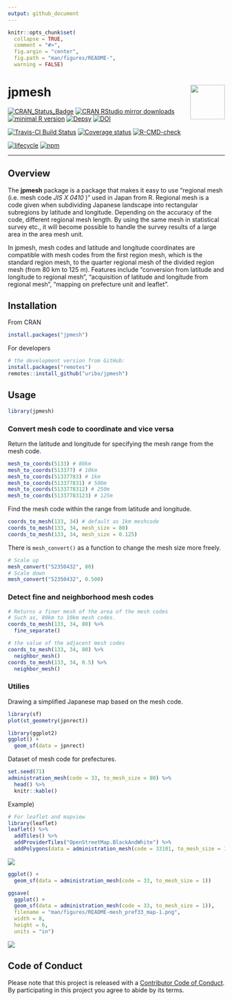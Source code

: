 ```yaml
---
output: github_document
---
```


<!-- README.md is generated from README.Rmd. Please edit that file -->

```r
knitr::opts_chunk$set(
  collapse = TRUE,
  comment = "#>",
  fig.argin = "center",
  fig.path = "man/figures/README-",
  warning = FALSE)
```

# jpmesh <img src="man/figures/logo.png" align="right" width="80px" />

[![CRAN\_Status\_Badge](https://www.r-pkg.org/badges/version/jpmesh)](https://cran.r-project.org/package=jpmesh)
[![CRAN RStudio mirror downloads](https://cranlogs.r-pkg.org/badges/jpmesh?color=FF5254)](https://cran.r-project.org/package=jpmesh) [![minimal R version](https://img.shields.io/badge/R%3E%3D-3.1.0-blue.svg)](https://cran.r-project.org/) [![Depsy](http://depsy.org/api/package/cran/jpmesh/badge.svg)](http://depsy.org/package/r/jpmesh) [![DOI](https://zenodo.org/badge/DOI/10.5281/zenodo.1185742.svg)](https://doi.org/10.5281/zenodo.1185742)

[![Travis-CI Build Status](https://travis-ci.org/uribo/jpmesh.svg?branch=master)](https://travis-ci.org/uribo/jpmesh) [![Coverage status](https://codecov.io/gh/uribo/jpmesh/branch/master/graph/badge.svg)](https://codecov.io/github/uribo/jpmesh?branch=master) [![R-CMD-check](https://github.com/uribo/jpmesh/workflows/R-CMD-check/badge.svg)](https://github.com/uribo/jpmesh/actions?query=workflow%3AR-CMD-check)

[![lifecycle](https://img.shields.io/badge/lifecycle-maturing-blue.svg?style=for-the-badge)](https://www.tidyverse.org/lifecycle/#maturing) 
[![npm](https://img.shields.io/npm/l/express.svg?style=for-the-badge)](https://github.com/uribo/jpmesh)

-----

## Overview

The **jpmesh** package is a package that makes it easy to use "regional mesh (i.e. mesh code _JIS X 0410_ )" used in Japan from R. Regional mesh is a code given when subdividing Japanese landscape into rectangular subregions by latitude and longitude. Depending on the accuracy of the code, different regional mesh length. By using the same mesh in statistical survey etc., it will become possible to handle the survey results of a large area in the area mesh unit.

In jpmesh, mesh codes and latitude and longitude coordinates are compatible with mesh codes from the first region mesh, which is the standard region mesh, to the quarter regional mesh of the divided region mesh (from 80 km to 125 m). Features include "conversion from latitude and longitude to regional mesh", "acquisition of latitude and longitude from regional mesh", "mapping on prefecture unit and leaflet".

## Installation

From CRAN

```r
install.packages("jpmesh")
```

For developers

```r
# the development version from GitHub:
install.packages("remotes")
remotes::install_github("uribo/jpmesh")
```

## Usage

```r
library(jpmesh)
```

### Convert mesh code to coordinate and vice versa

Return the latitude and longitude for specifying the mesh range from the mesh code.

```r
mesh_to_coords(5133) # 80km
mesh_to_coords(513377) # 10km
mesh_to_coords(51337783) # 1km
mesh_to_coords(513377831) # 500m
mesh_to_coords(5133778312) # 250m
mesh_to_coords(51337783123) # 125m
```

Find the mesh code within the range from latitude and longitude.

```r
coords_to_mesh(133, 34) # default as 1km meshcode
coords_to_mesh(133, 34, mesh_size = 80)
coords_to_mesh(133, 34, mesh_size = 0.125)
```

There is `mesh_convert()` as a function to change the mesh size more freely.

```r
# Scale up
mesh_convert("52350432", 80)
# Scale down
mesh_convert("52350432", 0.500)
```


### Detect fine and neighborhood mesh codes

```r
# Returns a finer mesh of the area of the mesh codes
# Such as, 80km to 10km mesh codes.
coords_to_mesh(133, 34, 80) %>% 
  fine_separate()

# the value of the adjacent mesh codes
coords_to_mesh(133, 34, 80) %>% 
  neighbor_mesh()
coords_to_mesh(133, 34, 0.5) %>% 
  neighbor_mesh()
```

### Utilies

Drawing a simplified Japanese map based on the mesh code.

```r
library(sf)
plot(st_geometry(jpnrect))
```

```r
library(ggplot2)
ggplot() +
  geom_sf(data = jpnrect)
```

Dataset of mesh code for prefectures.

```r
set.seed(71)
administration_mesh(code = 33, to_mesh_size = 80) %>% 
  head() %>% 
  knitr::kable()
```

Example)

```r
# For leaflet and mapview
library(leaflet)
leaflet() %>% 
  addTiles() %>% 
  addProviderTiles("OpenStreetMap.BlackAndWhite") %>% 
  addPolygons(data = administration_mesh(code = 33101, to_mesh_size = 1))
```

![](man/figures/README-mesh_pref_33_leaflet-1.png)

```r
ggplot() + 
  geom_sf(data = administration_mesh(code = 33, to_mesh_size = 1))
```

```r
ggsave(
  ggplot() + 
  geom_sf(data = administration_mesh(code = 33, to_mesh_size = 1)),
  filename = "man/figures/README-mesh_pref33_map-1.png",
  width = 8,
  height = 6,
  units = "in")
```

![](man/figures/README-mesh_pref33_map-1.png)

## Code of Conduct

Please note that this project is released with a [Contributor Code of Conduct](.github/CODE_OF_CONDUCT.md).
By participating in this project you agree to abide by its terms.

